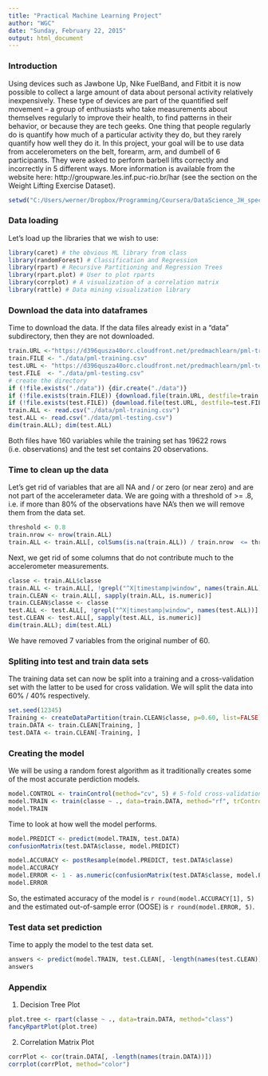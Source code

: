 ```yaml
---
title: "Practical Machine Learning Project"
author: "WGC"
date: "Sunday, February 22, 2015"
output: html_document
---
```


### Introduction  
Using devices such as Jawbone Up, Nike FuelBand, and Fitbit it is now possible to collect a large amount of data about personal activity relatively inexpensively. These type of devices are part of the quantified self movement – a group of enthusiasts who take measurements about themselves regularly to improve their health, to find patterns in their behavior, or because they are tech geeks. One thing that people regularly do is quantify how much of a particular activity they do, but they rarely quantify how well they do it. In this project, your goal will be to use data from accelerometers on the belt, forearm, arm, and dumbell of 6 participants. They were asked to perform barbell lifts correctly and incorrectly in 5 different ways. More information is available from the website here: http://groupware.les.inf.puc-rio.br/har (see the section on the Weight Lifting Exercise Dataset). 

```r
setwd("C:/Users/werner/Dropbox/Programming/Coursera/DataScience_JH_specialization/8_Practical_Machine_Learning/Project")
```

### Data loading
Let's load up the libraries that we wish to use:
```r
library(caret) # the obvious ML library from class
library(randomForest) # Classification and Regression
library(rpart) # Recursive Partitioning and Regression Trees
library(rpart.plot) # User to plot rparts
library(corrplot) # A visualization of a correlation matrix
library(rattle) # Data mining visualization library
```
### Download the data into dataframes
Time to download the data. If the data files already exist in a "data" subdirectory, then they are not downloaded.
```r
train.URL <-"https://d396qusza40orc.cloudfront.net/predmachlearn/pml-training.csv"
train.FILE <- "./data/pml-training.csv"
test.URL <- "https://d396qusza40orc.cloudfront.net/predmachlearn/pml-testing.csv"
test.FILE  <- "./data/pml-testing.csv"
# create the directory
if (!file.exists("./data")) {dir.create("./data")}
if (!file.exists(train.FILE)) {download.file(train.URL, destfile=train.FILE, method="curl")}
if (!file.exists(test.FILE)) {download.file(test.URL, destfile=test.FILE, method="curl")}
train.ALL <- read.csv("./data/pml-training.csv")
test.ALL <- read.csv("./data/pml-testing.csv")
dim(train.ALL); dim(test.ALL)
```
Both files have 160 variables while the training set has 19622 rows (i.e. observations) and the test set contains 20 observations.

### Time to clean up the data
Let's get rid of variables that are all NA and / or zero (or near zero) and are not part of the accelerameter data. We are going with a threshold of >= .8, i.e. if more than 80% of the observations have NA's then we will remove them from the data set.

```r
threshold <- 0.8
train.nrow <- nrow(train.ALL)
train.ALL <- train.ALL[, colSums(is.na(train.ALL)) / train.nrow  <= threshold]
```  
Next, we get rid of some columns that do not contribute much to the accelerometer measurements.
```r
classe <- train.ALL$classe
train.ALL <- train.ALL[, !grepl("^X|timestamp|window", names(train.ALL))]
train.CLEAN <- train.ALL[, sapply(train.ALL, is.numeric)]
train.CLEAN$classe <- classe
test.ALL <- test.ALL[, !grepl("^X|timestamp|window", names(test.ALL))]
test.CLEAN <- test.ALL[, sapply(test.ALL, is.numeric)]
dim(train.ALL); dim(test.ALL)
```
We have removed 7 variables from the original number of 60.

### Spliting into test and train data sets
The training data set can  now be split into a training and a cross-validation set with the latter to be used for cross validation. We will split the data into 60% / 40% respectively.
  
```r
set.seed(12345)
Training <- createDataPartition(train.CLEAN$classe, p=0.60, list=FALSE)
train.DATA <- train.CLEAN[Training, ]
test.DATA <- train.CLEAN[-Training, ]
```

### Creating the model
We will be using a random forest algorithm as it traditionally creates some of the most accurate perdiction models.
```r
model.CONTROL <- trainControl(method="cv", 5) # 5-fold cross-validation
model.TRAIN <- train(classe ~ ., data=train.DATA, method="rf", trControl=model.CONTROL, ntree=250)
model.TRAIN
```

Time to look at how well the model performs.

```r
model.PREDICT <- predict(model.TRAIN, test.DATA)
confusionMatrix(test.DATA$classe, model.PREDICT)
```
```r
model.ACCURACY <- postResample(model.PREDICT, test.DATA$classe)
model.ACCURACY
model.ERROR <- 1 - as.numeric(confusionMatrix(test.DATA$classe, model.PREDICT)$overall[1])
model.ERROR
```
So, the estimated accuracy of the model is `r round(model.ACCURACY[1], 5)` and the estimated out-of-sample error (OOSE) is `r round(model.ERROR, 5)`.

### Test data set prediction
Time to apply the model to the test data set.
```r
answers <- predict(model.TRAIN, test.CLEAN[, -length(names(test.CLEAN))])
answers
```  

### Appendix
1. Decision Tree Plot
```r
plot.tree <- rpart(classe ~ ., data=train.DATA, method="class")
fancyRpartPlot(plot.tree)
```

2. Correlation Matrix Plot  
```r
corrPlot <- cor(train.DATA[, -length(names(train.DATA))])
corrplot(corrPlot, method="color")
```